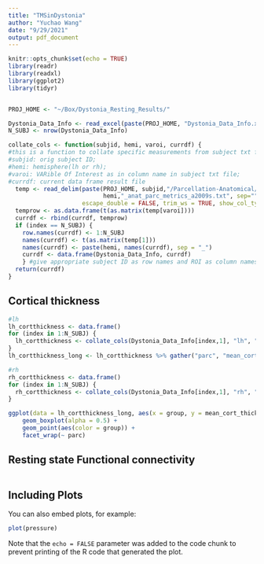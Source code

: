 ```yaml
---
title: "TMSinDystonia"
author: "Yuchao Wang"
date: "9/29/2021"
output: pdf_document
---
```


```r
knitr::opts_chunk$set(echo = TRUE)
library(readr)
library(readxl)
library(ggplot2)
library(tidyr)


PROJ_HOME <- "~/Box/Dystonia_Resting_Results/"

Dystonia_Data_Info <- read_excel(paste(PROJ_HOME, "Dystonia_Data_Info.xlsx", sep = ""), range = cell_cols(1:2)) #read in only ID and study group
N_SUBJ <- nrow(Dystonia_Data_Info)

collate_cols <- function(subjid, hemi, varoi, currdf) {
#this is a function to collate specific measurements from subject txt files into a m*n file where m is the number of total subjects and n is the number of entries to a specific type of variable e.g. cortical thickness 
#subjid: orig subject ID; 
#hemi: hemisphere(lh or rh); 
#varoi: VARible Of Interest as in column name in subject txt file; 
#currdf: current data frame result file 
  temp <- read_delim(paste(PROJ_HOME, subjid,"/Parcellation-Anatomical/",
                           hemi,"_anat_parc_metrics_a2009s.txt", sep=""), "\t", 
                     escape_double = FALSE, trim_ws = TRUE, show_col_types = FALSE) 
  temprow <- as.data.frame(t(as.matrix(temp[varoi])))
  currdf <- rbind(currdf, temprow)
  if (index == N_SUBJ) {
    row.names(currdf) <- 1:N_SUBJ
    names(currdf) <- t(as.matrix(temp[1]))
    names(currdf) <- paste(hemi, names(currdf), sep = "_")
    currdf <- data.frame(Dystonia_Data_Info, currdf)
    } #give appropriate subject ID as row names and ROI as column names
  return(currdf)
} 


```

## Cortical thickness

```r
#lh 
lh_cortthickness <- data.frame()
for (index in 1:N_SUBJ) {
  lh_cortthickness <- collate_cols(Dystonia_Data_Info[index,1], "lh", "mean_cortical_thickness", lh_cortthickness)
}
lh_cortthickness_long <- lh_cortthickness %>% gather("parc", "mean_cort_thickness", 3:77)

#rh
rh_cortthickness <- data.frame()
for (index in 1:N_SUBJ) {
  rh_cortthickness <- collate_cols(Dystonia_Data_Info[index,1], "rh", "mean_cortical_thickness", rh_cortthickness)
} 

ggplot(data = lh_cortthickness_long, aes(x = group, y = mean_cort_thickness)) + 
    geom_boxplot(alpha = 0.5) +
    geom_point(aes(color = group)) +
    facet_wrap(~ parc)


```

## Resting state Functional connectivity

```r


```

## Including Plots

You can also embed plots, for example:

```r
plot(pressure)
```

Note that the `echo = FALSE` parameter was added to the code chunk to prevent printing of the R code that generated the plot.
